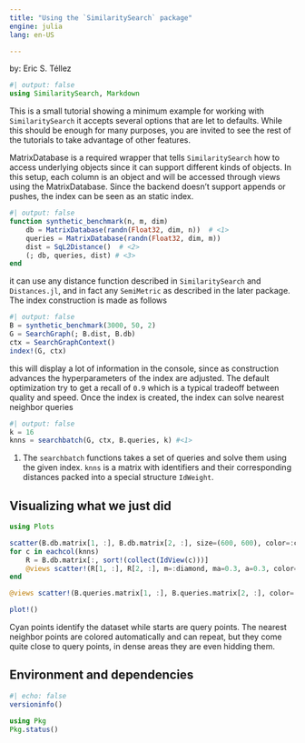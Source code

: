 ```yaml
---
title: "Using the `SimilaritySearch` package"
engine: julia
lang: en-US

---
```


by: Eric S. Téllez

```julia
#| output: false
using SimilaritySearch, Markdown
```


This is a small tutorial showing a minimum example for working with `SimilaritySearch` it accepts several options that are let to defaults. While this should be enough for many purposes, you are invited to see the rest of the tutorials to take advantage of other features.

MatrixDatabase is a required wrapper that tells `SimilaritySearch` how to access underlying objects since it can support different kinds of objects. In this setup, each column is an object and will be accessed through views using the MatrixDatabase. Since the backend doesn't support appends or pushes, the index can be seen as an static index.

```julia
#| output: false
function synthetic_benchmark(n, m, dim)
    db = MatrixDatabase(randn(Float32, dim, n))  # <1>
    queries = MatrixDatabase(randn(Float32, dim, m))
    dist = SqL2Distance()  # <2>
    (; db, queries, dist) # <3>
end
```

it can use any distance function described in `SimilaritySearch` and `Distances.jl`, and in fact any `SemiMetric` as described in the later package. The index construction is made as follows

```julia
#| output: false
B = synthetic_benchmark(3000, 50, 2)
G = SearchGraph(; B.dist, B.db)
ctx = SearchGraphContext()
index!(G, ctx)
```
<!--
- callbacks = SearchGraphCallbacks(hyperparameters=OptimizeParameters(MinRecall(0.9)))
- optimize!(G; callbacks)-->

this will display a lot of information in the console, since as construction advances the hyperparameters of the index are adjusted. The default optimization try to get a recall of `0.9` which is a typical tradeoff between quality and speed. Once the index is created, the index can solve nearest neighbor queries

```julia
#| output: false
k = 16
knns = searchbatch(G, ctx, B.queries, k) #<1>
```
1. The `searchbatch` functions takes a set of queries and solve them using the given index. `knns` is a matrix with identifiers and their corresponding distances packed into a special structure `IdWeight`.
 
## Visualizing what we just did

```julia
using Plots

scatter(B.db.matrix[1, :], B.db.matrix[2, :], size=(600, 600), color=:cyan, ma=0.3, a=0.3, ms=1, msw=0, label="")
for c in eachcol(knns)
    R = B.db.matrix[:, sort!(collect(IdView(c)))]
    @views scatter!(R[1, :], R[2, :], m=:diamond, ma=0.3, a=0.3, color=:auto, ms=2, msw=0, label="")
end

@views scatter!(B.queries.matrix[1, :], B.queries.matrix[2, :], color=:black, m=:star, ma=0.5, a=0.5, ms=4, msw=0, label="")

plot!()
```

Cyan points identify the dataset while starts are query points. The nearest neighbor points are colored automatically and can repeat, but they come quite close to query points, in dense areas they are even hidding them.

## Environment and dependencies
```julia
#| echo: false
versioninfo()

using Pkg
Pkg.status() 
```
